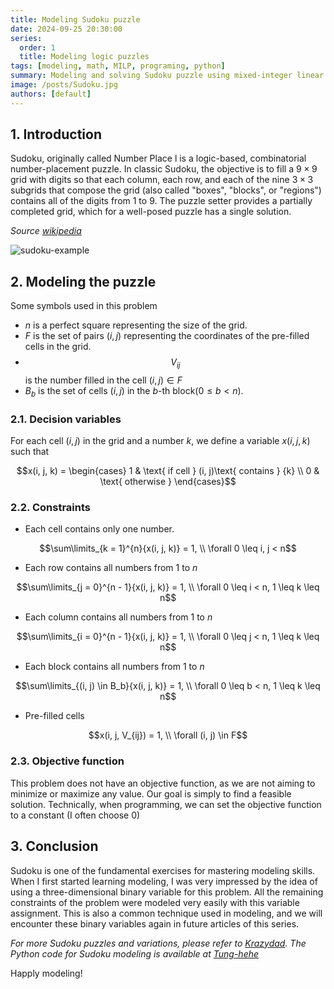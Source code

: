```yaml
---
title: Modeling Sudoku puzzle
date: 2024-09-25 20:30:00
series:
  order: 1
  title: Modeling logic puzzles
tags: [modeling, math, MILP, programing, python]
summary: Modeling and solving Sudoku puzzle using mixed-integer linear programming.
image: /posts/Sudoku.jpg
authors: [default]
---
```



## 1. Introduction

Sudoku, originally called Number Place l is a logic-based, combinatorial number-placement puzzle.
In classic Sudoku, the objective is to fill a $9×9$ grid with digits so that each column, each row,
and each of the nine $3×3$ subgrids that compose the grid (also called "boxes", "blocks", or "regions")
contains all of the digits from 1 to 9. The puzzle setter provides a partially completed grid, which
for a well-posed puzzle has a single solution.

*Source [wikipedia](https://wikipedia.org/wiki/Sudoku)*

![sudoku-example](/posts/Sudoku.jpg)

## 2. Modeling the puzzle
Some symbols used in this problem
- $n$ is a perfect square representing the size of the grid.
- $F$ is the set of pairs $(i, j)$ representing the coordinates of the pre-filled cells in the grid.
- $$V_{ij}$$ is the number filled in the cell $(i, j) \in F$
- $B_b$ is the set of cells $(i, j)$ in the $b$-th block($0 \leq b < n$).

### 2.1. Decision variables
For each cell $(i, j)$ in the grid and a number $k$, we define a variable $x(i,j,k)$ such that
```math
x(i, j, k) = \begin{cases}
  1 & \text{ if cell } (i, j)\text{ contains } {k} \\
  0 & \text{ otherwise }
\end{cases}
```

### 2.2. Constraints

- Each cell contains only one number.
```math
\sum\limits_{k = 1}^{n}{x(i, j, k)} = 1, \\ \forall 0 \leq i, j < n
```

- Each row contains all numbers from 1 to $n$
```math
\sum\limits_{j = 0}^{n - 1}{x(i, j, k)} = 1, \\ \forall 0 \leq i  < n, 1 \leq k  \leq n
```

- Each column contains all numbers from 1 to $n$
```math
\sum\limits_{i = 0}^{n - 1}{x(i, j, k)} = 1, \\ \forall 0 \leq j < n, 1 \leq k  \leq n
```

- Each block contains all numbers from 1 to $n$
```math
\sum\limits_{(i, j) \in B_b}{x(i, j, k)} = 1, \\ \forall 0 \leq b < n, 1 \leq k  \leq n
```

- Pre-filled cells
```math
x(i, j, V_{ij}) = 1, \\ \forall (i, j) \in F
```

### 2.3. Objective function

This problem does not have an objective function, as we are not aiming to minimize
or maximize any value. Our goal is simply to find a feasible solution. Technically,
when programming, we can set the objective function to a constant (I often choose 0)

## 3. Conclusion

Sudoku is one of the fundamental exercises for mastering modeling skills. When I
first started learning modeling, I was very impressed by the idea of using a
three-dimensional binary variable for this problem. All the remaining constraints
of the problem were modeled very easily with this variable assignment. This is also
a common technique used in modeling, and we will encounter these binary variables
again in future articles of this series.

*For more Sudoku puzzles and variations, please refer to [Krazydad](https://krazydad.com/sudoku/).
The Python code for Sudoku modeling is available at
[Tung-hehe](https://github.com/Tung-hehe/LogicPuzzlesSolver/blob/main/src/puzzles/sudoku.py)*

Happly modeling! <Twemoji emoji="clinking-beer-mugs" />
